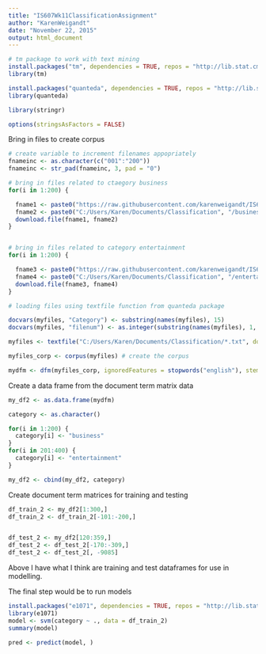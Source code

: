 ```yaml
---
title: "IS607Wk11ClassificationAssignment"
author: "KarenWeigandt"
date: "November 22, 2015"
output: html_document
---
```


```r
# tm package to work with text mining
install.packages("tm", dependencies = TRUE, repos = "http://lib.stat.cmu.edu/R/CRAN/")
library(tm)

install.packages("quanteda", dependencies = TRUE, repos = "http://lib.stat.cmu.edu/R/CRAN/")
library(quanteda)

library(stringr)

options(stringsAsFactors = FALSE)
```


Bring in files to create corpus
```r
# create variable to increment filenames appopriately
fnameinc <- as.character(c("001":"200"))
fnameinc <- str_pad(fnameinc, 3, pad = "0")

# bring in files related to ctaegory business 
for(i in 1:200) {

  fname1 <- paste0("https://raw.githubusercontent.com/karenweigandt/IS607/master/bbc/business", "/", fnameinc[i], ".txt")
  fname2 <- paste0("C:/Users/Karen/Documents/Classification", "/business-", fnameinc[i], ".txt")
  download.file(fname1, fname2)
}


# bring in files related to category entertainment 
for(i in 1:200) {

  fname3 <- paste0("https://raw.githubusercontent.com/karenweigandt/IS607/master/bbc/entertainment", "/", fnameinc[i], ".txt")
  fname4 <- paste0("C:/Users/Karen/Documents/Classification", "/entertainment-", fnameinc[i], ".txt")
  download.file(fname3, fname4)
} 
```


```r
# loading files using textfile function from quanteda package

docvars(myfiles, "Category") <- substring(names(myfiles), 15)
docvars(myfiles, "filenum") <- as.integer(substring(names(myfiles), 1, 3))

myfiles <- textfile("C:/Users/Karen/Documents/Classification/*.txt", docvarsfrom="filenames", dvsep = "-") # creates a corpus source object, associating document level variables obtained from the filename - category is the docvar of interest to me

myfiles_corp <- corpus(myfiles) # create the corpus

mydfm <- dfm(myfiles_corp, ignoredFeatures = stopwords("english"), stem=TRUE) # dfm automatically applies toLower and removes punctuation


```

Create a data frame from the document term matrix data
```r
my_df2 <- as.data.frame(mydfm)

category <- as.character() 

for(i in 1:200) {
  category[i] <- "business"
}
for(i in 201:400) {
  category[i] <- "entertainment"
}

my_df2 <- cbind(my_df2, category)
```




Create document term matrices for training and testing
```r
df_train_2 <- my_df2[1:300,]
df_train_2 <- df_train_2[-101:-200,]


df_test_2 <- my_df2[120:359,]
df_test_2 <- df_test_2[-170:-309,]
df_test_2 <- df_test_2[, -9085]

```


Above I have what I think are training and test dataframes for use in modelling.

The final step would be to run models

```r
install.packages("e1071", dependencies = TRUE, repos = "http://lib.stat.cmu.edu/R/CRAN/")
library(e1071)
model <- svm(category ~ ., data = df_train_2)
summary(model)

pred <- predict(model, )
```
